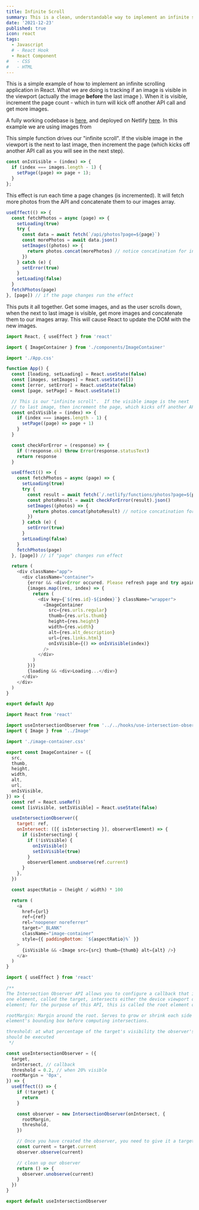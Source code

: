 ```yaml
---
title: Infinite Scroll
summary: This is a clean, understandable way to implement an infinite scroll in a React/Next application. Cheers!
date: '2021-12-23'
published: true
icon: react
tags:
  - Javascript
  # - React Hook
  - React Component
#   - CSS
#   - HTML
---
```


This is a simple example of how to implement an infinite scrolling application in React. What we are doing is tracking if an image is visible in the viewport (actually the image **before** the last image ). When it is visible, increment the page count - which in turn will kick off another API call and get more images.

A fully working codebase is [here](https://github.com/dstroot/react-infinite-scroll), and deployed on Netlify [here](). In this example we are using images from

<Step number={1} title='The "driver" function' />

This simple function drives our "infinite scroll". If the visible image in the viewport is the next to last image, then increment the page (which kicks off another API call as you will see in the next step).

<CodeBlock>

```js:isVisible.js
const onIsVisible = (index) => {
  if (index === images.length - 1) {
    setPage((page) => page + 1);
  }
};
```

</CodeBlock>

<Step
  number={2}
  title="When the page changes run the effect and get more photos!"
/>

This effect is run each time a page changes (is incremented). It will fetch more photos from the API and concatenate them to our images array.

<CodeBlock>

```javascript:loadMore.js
useEffect(() => {
  const fetchPhotos = async (page) => {
    setLoading(true)
    try {
      const data = await fetch(`/api/photos?page=${page}`)
      const morePhotos = await data.json()
      setImages((photos) => {
        return photos.concat(morePhotos) // notice concatination for infinite scroll
      })
    } catch (e) {
      setError(true)
    }
    setLoading(false)
  }
  fetchPhotos(page)
}, [page]) // if the page changes run the effect
```

</CodeBlock>

<Step number={3} title="Map the array of images" />

This puts it all together. Get some images, and as the user scrolls down, when the next to last image is visible, get more images and concatenate them to our images array. This will cause React to update the DOM with the new images.

<CodeBlock>

```javascript:example.js
import React, { useEffect } from 'react'

import { ImageContainer } from './components/ImageContainer'

import './App.css'

function App() {
  const [loading, setLoading] = React.useState(false)
  const [images, setImages] = React.useState([])
  const [error, setError] = React.useState(false)
  const [page, setPage] = React.useState(1)

  // This is our "infinite scroll".  If the visible image is the next
  // to last image, then increment the page, which kicks off another API call
  const onIsVisible = (index) => {
    if (index === images.length - 1) {
      setPage((page) => page + 1)
    }
  }

  const checkForError = (response) => {
    if (!response.ok) throw Error(response.statusText)
    return response
  }

  useEffect(() => {
    const fetchPhotos = async (page) => {
      setLoading(true)
      try {
        const result = await fetch(`/.netlify/functions/photos?page=${page}`)
        const photoResult = await checkForError(result).json()
        setImages((photos) => {
          return photos.concat(photoResult) // notice concatination for infinite scroll
        })
      } catch (e) {
        setError(true)
      }
      setLoading(false)
    }
    fetchPhotos(page)
  }, [page]) // if "page" changes run effect

  return (
    <div className="app">
      <div className="container">
        {error && <div>Error occured. Please refresh page and try again.</div>}
        {images.map((res, index) => {
          return (
            <div key={`${res.id}-${index}`} className="wrapper">
              <ImageContainer
                src={res.urls.regular}
                thumb={res.urls.thumb}
                height={res.height}
                width={res.width}
                alt={res.alt_description}
                url={res.links.html}
                onIsVisible={() => onIsVisible(index)}
              />
            </div>
          )
        })}
        {loading && <div>Loading...</div>}
      </div>
    </div>
  )
}

export default App
```

</CodeBlock>

<CodeBlock>

```javascript:ImageContainer.js
import React from 'react'

import useIntersectionObserver from '../../hooks/use-intersection-observer'
import { Image } from '../Image'

import './image-container.css'

export const ImageContainer = ({
  src,
  thumb,
  height,
  width,
  alt,
  url,
  onIsVisible,
}) => {
  const ref = React.useRef()
  const [isVisible, setIsVisible] = React.useState(false)

  useIntersectionObserver({
    target: ref,
    onIntersect: ([{ isIntersecting }], observerElement) => {
      if (isIntersecting) {
        if (!isVisible) {
          onIsVisible()
          setIsVisible(true)
        }
        observerElement.unobserve(ref.current)
      }
    },
  })

  const aspectRatio = (height / width) * 100

  return (
    <a
      href={url}
      ref={ref}
      rel="noopener noreferrer"
      target="_BLANK"
      className="image-container"
      style={{ paddingBottom: `${aspectRatio}%` }}
    >
      {isVisible && <Image src={src} thumb={thumb} alt={alt} />}
    </a>
  )
}
```

</CodeBlock>

<CodeBlock>

```javascript:useIntersectionObserver.js
import { useEffect } from 'react'

/**
The Intersection Observer API allows you to configure a callback that is called whenever
one element, called the target, intersects either the device viewport or a specified
element; for the purpose of this API, this is called the root element or root.

rootMargin: Margin around the root. Serves to grow or shrink each side of the root
element's bounding box before computing intersections.

threshold: at what percentage of the target's visibility the observer's callback
should be executed
 */

const useIntersectionObserver = ({
  target,
  onIntersect, // callback
  threshold = 0.2, // when 20% visible
  rootMargin = '0px',
}) => {
  useEffect(() => {
    if (!target) {
      return
    }

    const observer = new IntersectionObserver(onIntersect, {
      rootMargin,
      threshold,
    })

    // Once you have created the observer, you need to give it a target element to watch
    const current = target.current
    observer.observe(current)

    // clean up our observer
    return () => {
      observer.unobserve(current)
    }
  })
}

export default useIntersectionObserver
```

</CodeBlock>
